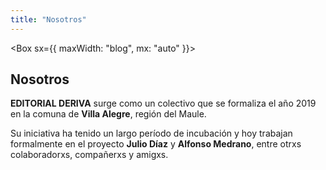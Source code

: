 ```yaml
---
title: "Nosotros"
---
```


<Box sx={{ maxWidth: "blog", mx: "auto" }}>

## Nosotros

**EDITORIAL DERIVA** surge como un colectivo que se formaliza el año 2019 en la comuna de **Villa Alegre**, región del Maule.

Su iniciativa ha tenido un largo período de incubación y hoy trabajan
formalmente en el proyecto **Julio Díaz** y **Alfonso Medrano**,
entre otrxs colaboradorxs, compañerxs y amigxs.

</Box>

